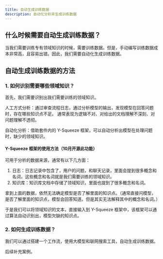 ---
title: 自动生成训练数据
description: 自动化分析并生成训练数据
---

## 什么时候需要自动生成训练数据？

当我们需要训练专有领域知识的时候，需要训练数据。但是，手动编写训练数据成本非常高，且容易出错。因此，我们需要自动化生成训练数据。

## 自动生成训练数据的方法

### 1. 如何识别需要哪些领域知识？

首先，我们需要识别出我们需要训练的领域知识。

人工方式分析：通过审查流程日志，通过分析模型的输出，发现模型在回答问题时，存在哪些知识点不足。
通常表现为逻辑不对、对给出的文档理解不深刻、对问题理解不透彻。

自动化分析：借助套件内的 Y-Squeeze 框架，可以自动分析出模型在处理问题时，缺少的领域知识。

#### Y-Squeeze 框架的使用方法（10月开源此功能）

可用于分析的数据来源，通常有以下几方面：

1. 日志：日志记录中包含了，用户的问题，和聊天记录，里面会提到很多概念和名词，这些概念和名词就是我们需要训练的领域知识。
2. 知识库：知识库文档中存储了领域知识，里面也提到了很多概念和名词。

拿到上面的数据，依然无法确定模型是否了解里面的知识点。（通常直接问模型，是否了解里面的知识点，模型会回答知道。但是其实无法解释其中的概念和名词。）

于是我们可以将领域知识的文本，直接输入到 Y-Squeeze 框架中，该框架可以通过算法自动识别出，模型欠缺的知识点。

### 2. 如何生成训练数据？

我们可以通过搭建一个工作流，使用大模型和联网搜索工具，自动生成训练数据。

后续补充案例。